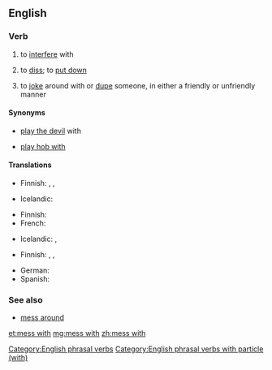 ==English==

===Verb===
{{head|en|verb|head=[[mess]] [[with]]}}

# {{label|en|idiomatic}} to [[interfere]] with
#: {{usex|Don't '''mess with''' the controls. I just got everything adjusted correctly.|lang=en}}
# {{label|en|idiomatic}} to [[diss]]; to [[put down]]
#: {{usex|Hey! Quit '''messing with''' my brother.|lang=en}}
# {{label|en|idiomatic}} to [[joke]] around with or [[dupe]] someone, in either a friendly or unfriendly manner
#: {{usex|Don't worry, I'm just '''messing with''' you.|lang=en}}

====Synonyms====
* {{qualifier|obsolete}} [[play the devil]] with
* {{qualifier|UK|rustic US}} [[play hob with]]

====Translations====
{{trans-top|to interfere with}}
* Finnish: {{t+|fi|touhuilla}}, {{t|fi|temppuilla}}, {{t+|fi|sählätä}}
{{trans-mid}}
* Icelandic: {{t|is|blanda sér í}}
{{trans-bottom}}

{{trans-top|to diss}}
* Finnish: {{t+|fi|parjata}}
* French: {{t+|fr|chercher}}
{{trans-mid}}
* Icelandic: {{t+|is|abbast}}, {{t+|is|abbast upp á}}
{{trans-bottom}}

{{trans-top|to joke with}}
* Finnish: {{t+|fi|pelleillä}}, {{t+|fi|pilailla}}, {{t+|fi|vitsailla}}
{{trans-mid}}
* German: {{t+|de|verarschen}}
* Spanish: {{t+|es|huevear}} {{qualifier|Chile}}
{{trans-bottom}}

===See also===
* [[mess around]]

[[Category:English phrasal verbs]]
[[Category:English phrasal verbs with particle (with)]]

[[et:mess with]]
[[mg:mess with]]
[[zh:mess with]]